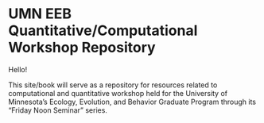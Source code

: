 # UMN EEB Quantitative/Computational Workshop Repository {.unnumbered}

Hello!

This site/book will serve as a repository for resources related to computational and quantitative workshop held for the University of Minnesota's Ecology, Evolution, and Behavior Graduate Program through its "Friday Noon Seminar" series.

